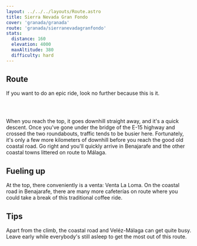 ```yaml
---
layout: ../../../layouts/Route.astro
title: Sierra Nevada Gran Fondo
cover: 'granada/granada'
route: 'granada/sierranevadagranfondo'
stats:
  distance: 160
  elevation: 4000
  maxAltitude: 380
  difficulty: hard
---
```


## Route

If you want to do an epic ride, look no further because this is it.


<img
  src="/routes/granada/cabra.png"
  alt=""
  class="mt-4 mb-8"
  height={600}
/>


&nbsp;

When you reach the top, it goes downhill straight away, and it's a quick descent. 
Once you've gone under the bridge of the E-15 highway and crossed the two roundabouts, traffic tends to be busier here. 
Fortunately, it's only a few more kilometers of downhill before you reach the good old coastal road.
Go right and you'll quickly arrive in Benajarafe and the other coastal towns littered on route to Málaga.

## Fueling up

At the top, there conveniently is a venta: Venta La Loma.
On the coastal road in Benajarafe, there are many more cafeterías on route where you could take a break of this traditional coffee ride.

## Tips

Apart from the climb, the coastal road and Veléz-Málaga can get quite busy. Leave early while everybody's still asleep to get the most out of this route.